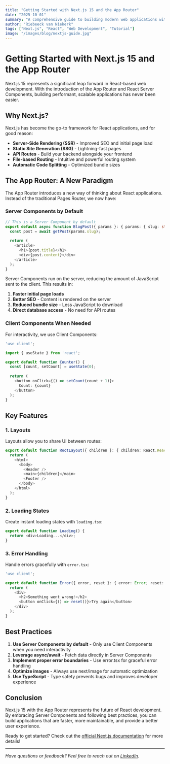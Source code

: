 ```yaml
---
title: "Getting Started with Next.js 15 and the App Router"
date: "2025-10-01"
summary: "A comprehensive guide to building modern web applications with Next.js 15, exploring the App Router, Server Components, and best practices."
author: "Riebeeck van Niekerk"
tags: ["Next.js", "React", "Web Development", "Tutorial"]
image: "/images/blog/nextjs-guide.jpg"
---
```


# Getting Started with Next.js 15 and the App Router

Next.js 15 represents a significant leap forward in React-based web development. With the introduction of the App Router and React Server Components, building performant, scalable applications has never been easier.

## Why Next.js?

Next.js has become the go-to framework for React applications, and for good reason:

- **Server-Side Rendering (SSR)** - Improved SEO and initial page load
- **Static Site Generation (SSG)** - Lightning-fast pages
- **API Routes** - Build your backend alongside your frontend
- **File-based Routing** - Intuitive and powerful routing system
- **Automatic Code Splitting** - Optimized bundle sizes

## The App Router: A New Paradigm

The App Router introduces a new way of thinking about React applications. Instead of the traditional Pages Router, we now have:

### Server Components by Default

```typescript
// This is a Server Component by default
export default async function BlogPost({ params }: { params: { slug: string } }) {
  const post = await getPost(params.slug);
  
  return (
    <article>
      <h1>{post.title}</h1>
      <div>{post.content}</div>
    </article>
  );
}
```

Server Components run on the server, reducing the amount of JavaScript sent to the client. This results in:

1. **Faster initial page loads**
2. **Better SEO** - Content is rendered on the server
3. **Reduced bundle size** - Less JavaScript to download
4. **Direct database access** - No need for API routes

### Client Components When Needed

For interactivity, we use Client Components:

```typescript
'use client';

import { useState } from 'react';

export default function Counter() {
  const [count, setCount] = useState(0);
  
  return (
    <button onClick={() => setCount(count + 1)}>
      Count: {count}
    </button>
  );
}
```

## Key Features

### 1. Layouts

Layouts allow you to share UI between routes:

```typescript
export default function RootLayout({ children }: { children: React.ReactNode }) {
  return (
    <html>
      <body>
        <Header />
        <main>{children}</main>
        <Footer />
      </body>
    </html>
  );
}
```

### 2. Loading States

Create instant loading states with `loading.tsx`:

```typescript
export default function Loading() {
  return <div>Loading...</div>;
}
```

### 3. Error Handling

Handle errors gracefully with `error.tsx`:

```typescript
'use client';

export default function Error({ error, reset }: { error: Error; reset: () => void }) {
  return (
    <div>
      <h2>Something went wrong!</h2>
      <button onClick={() => reset()}>Try again</button>
    </div>
  );
}
```

## Best Practices

1. **Use Server Components by default** - Only use Client Components when you need interactivity
2. **Leverage async/await** - Fetch data directly in Server Components
3. **Implement proper error boundaries** - Use error.tsx for graceful error handling
4. **Optimize images** - Always use next/image for automatic optimization
5. **Use TypeScript** - Type safety prevents bugs and improves developer experience

## Conclusion

Next.js 15 with the App Router represents the future of React development. By embracing Server Components and following best practices, you can build applications that are faster, more maintainable, and provide a better user experience.

Ready to get started? Check out the [official Next.js documentation](https://nextjs.org/docs) for more details!

---

*Have questions or feedback? Feel free to reach out on [LinkedIn](https://www.linkedin.com/in/riebeeckvanniekerk/).*
